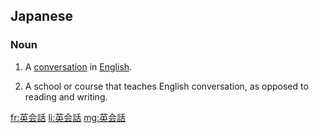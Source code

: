==Japanese==
{{ja-kanjitab|えい|かい|わ|yomi=o}}

===Noun===
{{ja-noun|えいかいわ}}

# A [[conversation]] in [[English]].
#: {{ja-usex|流暢 な '''英会話'''|りゅうちょう な '''えいかいわ'''|a '''conversation''' in fluent '''English'''}}
# A school or course that teaches English conversation, as opposed to reading and writing.
#: {{ja-usex|'''英会話''' の 先生|'''えいかいわ''' の せんせい|teacher at an '''English conversation school'''}}

[[fr:英会話]]
[[li:英会話]]
[[mg:英会話]]